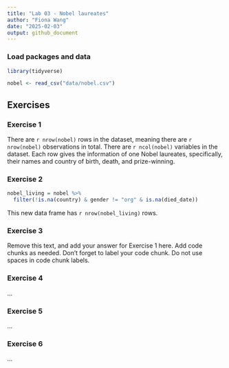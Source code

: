 ```yaml
---
title: "Lab 03 - Nobel laureates"
author: "Fiona Wang"
date: "2025-02-03"
output: github_document
---
```


### Load packages and data

```r
library(tidyverse) 
```

```r
nobel <- read_csv("data/nobel.csv")
```

## Exercises

### Exercise 1

There are `r nrow(nobel)` rows in the dataset, meaning there are `r nrow(nobel)` observations in total. There are `r ncol(nobel)` variables in the dataset. Each row gives the information of one Nobel laureates, specifically, their names and country of birth, death, and prize-winning. 


### Exercise 2

```r
nobel_living = nobel %>% 
  filter(!is.na(country) & gender != "org" & is.na(died_date))
```

This new data frame has `r nrow(nobel_living)` rows.   

### Exercise 3

Remove this text, and add your answer for Exercise 1 here.
Add code chunks as needed.
Don't forget to label your code chunk.
Do not use spaces in code chunk labels.

### Exercise 4

...

### Exercise 5

...

### Exercise 6

...
